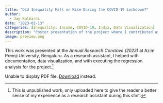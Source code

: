 ```yaml
---
title: "Did Inequality Fall or Rise During the COVID-19 Lockdown?"
author: 
  - Jay Kulkarni
date: "2023-01-13"
categories: [Inequality, Income, COVID-19, India, Data Visualization]
description: "Poster presentation of the project where I contributed as a research assistant (Centre for Sustainable Employment, Bengaluru)."
image: preview.png
---
```


This work was presented at the *Annual Research Conclave (2023)* at Azim Premji University, Bengaluru. As a research assistant, I helped with documentation, data visualization, and with executing the regression analysis for the project.[^1]

[^1]: This is unpublished work, only uploaded here to give the reader a better sense of my experience as a research assistant during this stint.

```{=html}
<!DOCTYPE html>
<html>
  
  </head>
  <body>
    
    <object data="BasoleKulkarniShrivastavaAPU2022RC.pdf" type="application/pdf" width="100%" height="500px">
      <p>Unable to display PDF file. <a href="BasoleKulkarniShrivastavaAPU2022RC.pdf">Download</a> instead.</p>
    </object>
  </body>
</html>
```
